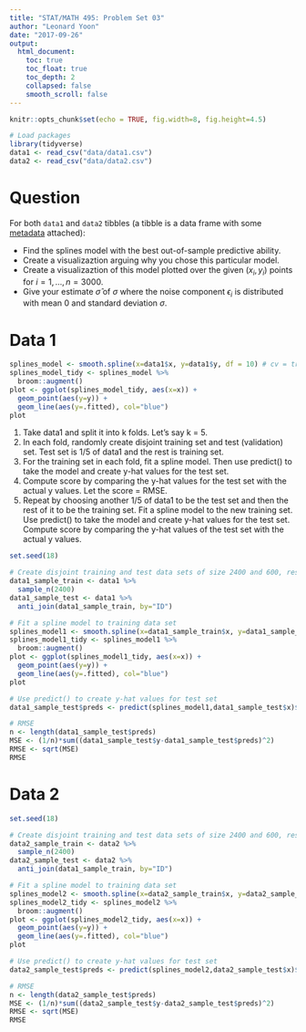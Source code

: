 ```yaml
---
title: "STAT/MATH 495: Problem Set 03"
author: "Leonard Yoon"
date: "2017-09-26"
output:
  html_document:
    toc: true
    toc_float: true
    toc_depth: 2
    collapsed: false
    smooth_scroll: false
---
```


```r
knitr::opts_chunk$set(echo = TRUE, fig.width=8, fig.height=4.5)

# Load packages
library(tidyverse)
data1 <- read_csv("data/data1.csv")
data2 <- read_csv("data/data2.csv")
```

# Question

For both `data1` and `data2` tibbles (a tibble is a data frame with some
[metadata](https://blog.rstudio.com/2016/03/24/tibble-1-0-0#tibbles-vs-data-frames) attached):

* Find the splines model with the best out-of-sample predictive ability.
* Create a visualizaztion arguing why you chose this particular model.
* Create a visualizaztion of this model plotted over the given $(x_i, y_i)$ points for $i=1,\ldots,n=3000$.
* Give your estimate $\widehat{\sigma}$ of $\sigma$ where the noise component $\epsilon_i$ is distributed with mean 0 and standard deviation $\sigma$.


# Data 1

```r
splines_model <- smooth.spline(x=data1$x, y=data1$y, df = 10) # cv = true for sanity check
splines_model_tidy <- splines_model %>% 
  broom::augment() 
plot <- ggplot(splines_model_tidy, aes(x=x)) +
  geom_point(aes(y=y)) +
  geom_line(aes(y=.fitted), col="blue")
plot
```

1. Take data1 and split it into k folds. Let's say k = 5.
2. In each fold, randomly create disjoint training set and test (validation) set. Test set is 1/5 of data1 and the rest is training set.
3. For the training set in each fold, fit a spline model. Then use predict() to take the model and create y-hat values for the test set.
4. Compute score by comparing the y-hat values for the test set with the actual y values. Let the score = RMSE.
5. Repeat by choosing another 1/5 of data1 to be the test set and then the rest of it to be the training set. Fit a spline model to the new training set. Use predict() to take the model and create y-hat values for the test set. Compute score by comparing the y-hat values of the test set with the actual y values.

```r
set.seed(18)

# Create disjoint training and test data sets of size 2400 and 600, respectively
data1_sample_train <- data1 %>% 
  sample_n(2400)
data1_sample_test <- data1 %>% 
  anti_join(data1_sample_train, by="ID")

# Fit a spline model to training data set
splines_model1 <- smooth.spline(x=data1_sample_train$x, y=data1_sample_train$y, df = 10)
splines_model1_tidy <- splines_model1 %>% 
  broom::augment() 
plot <- ggplot(splines_model1_tidy, aes(x=x)) +
  geom_point(aes(y=y)) +
  geom_line(aes(y=.fitted), col="blue")
plot

# Use predict() to create y-hat values for test set
data1_sample_test$preds <- predict(splines_model1,data1_sample_test$x)$y

# RMSE
n <- length(data1_sample_test$preds)
MSE <- (1/n)*sum((data1_sample_test$y-data1_sample_test$preds)^2)
RMSE <- sqrt(MSE)
RMSE
```

# Data 2

```r
set.seed(18)

# Create disjoint training and test data sets of size 2400 and 600, respectively
data2_sample_train <- data2 %>% 
  sample_n(2400)
data2_sample_test <- data2 %>% 
  anti_join(data1_sample_train, by="ID")

# Fit a spline model to training data set
splines_model2 <- smooth.spline(x=data2_sample_train$x, y=data2_sample_train$y, df = 10)
splines_model2_tidy <- splines_model2 %>% 
  broom::augment() 
plot <- ggplot(splines_model2_tidy, aes(x=x)) +
  geom_point(aes(y=y)) +
  geom_line(aes(y=.fitted), col="blue")
plot

# Use predict() to create y-hat values for test set
data2_sample_test$preds <- predict(splines_model2,data2_sample_test$x)$y

# RMSE
n <- length(data2_sample_test$preds)
MSE <- (1/n)*sum((data2_sample_test$y-data2_sample_test$preds)^2)
RMSE <- sqrt(MSE)
RMSE
```

